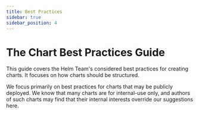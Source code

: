 ```yaml
---
title: Best Practices
sidebar: true
sidebar_position: 4
---
```


# The Chart Best Practices Guide

This guide covers the Helm Team's considered best practices for creating charts.
It focuses on how charts should be structured.

We focus primarily on best practices for charts that may be publicly deployed.
We know that many charts are for internal-use only, and authors of such charts
may find that their internal interests override our suggestions here.



<DocCardList />
